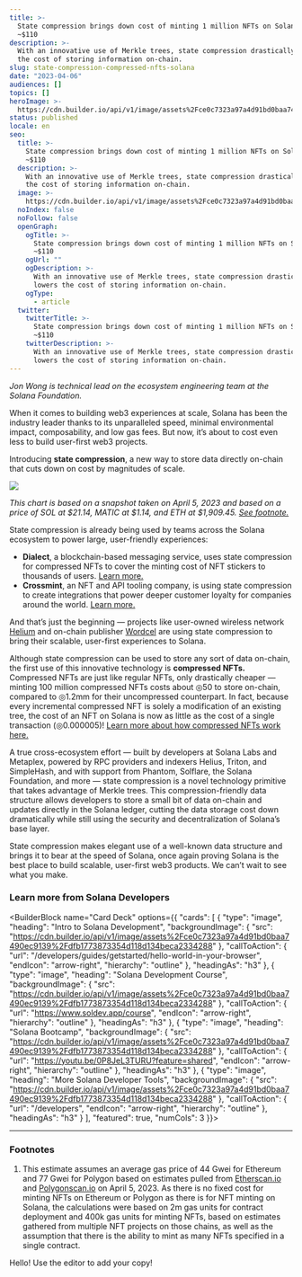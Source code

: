 ```yaml
---
title: >-
  State compression brings down cost of minting 1 million NFTs on Solana to
  ~$110
description: >-
  With an innovative use of Merkle trees, state compression drastically lowers
  the cost of storing information on-chain.
slug: state-compression-compressed-nfts-solana
date: "2023-04-06"
audiences: []
topics: []
heroImage: >-
  https://cdn.builder.io/api/v1/image/assets%2Fce0c7323a97a4d91bd0baa7490ec9139%2F4453b1c3aaf74d8ba68172ca685f446e
status: published
locale: en
seo:
  title: >-
    State compression brings down cost of minting 1 million NFTs on Solana to
    ~$110
  description: >-
    With an innovative use of Merkle trees, state compression drastically lowers
    the cost of storing information on-chain.
  image: >-
    https://cdn.builder.io/api/v1/image/assets%2Fce0c7323a97a4d91bd0baa7490ec9139%2F4453b1c3aaf74d8ba68172ca685f446e
  noIndex: false
  noFollow: false
  openGraph:
    ogTitle: >-
      State compression brings down cost of minting 1 million NFTs on Solana to
      ~$110
    ogUrl: ""
    ogDescription: >-
      With an innovative use of Merkle trees, state compression drastically
      lowers the cost of storing information on-chain.
    ogType:
      - article
  twitter:
    twitterTitle: >-
      State compression brings down cost of minting 1 million NFTs on Solana to
      ~$110
    twitterDescription: >-
      With an innovative use of Merkle trees, state compression drastically
      lowers the cost of storing information on-chain.
---
```


_Jon Wong is technical lead on the ecosystem engineering team at the Solana Foundation._

When it comes to building web3 experiences at scale, Solana has been the industry leader thanks to its unparalleled speed, minimal environmental impact, composability, and low gas fees. But now, it’s about to cost even less to build user-first web3 projects.

Introducing **state compression**, a new way to store data directly on-chain that cuts down on cost by magnitudes of scale.

![](/state-compression-compressed-nfts-solana/image-1.png)

_This chart is based on a snapshot taken on April 5, 2023 and based on a price of SOL at $21.14, MATIC at $1.14, and ETH at $1,909.45._ [_See footnote._](https://solana.com/news/state-compression-compressed-nfts-solana#footnotes)

State compression is already being used by teams across the Solana ecosystem to power large, user-friendly experiences:

- **Dialect**, a blockchain-based messaging service, uses state compression for compressed NFTs to cover the minting cost of NFT stickers to thousands of users. [Learn more.](https://solana.com/news/case-study-dialect)
- **Crossmint**, an NFT and API tooling company, is using state compression to create integrations that power deeper customer loyalty for companies around the world. [Learn more.](https://solana.com/news/case-study-dialect)

And that’s just the beginning — projects like user-owned wireless network [Helium](https://www.helium.com/) and on-chain publisher [Wordcel](https://www.wordcelclub.com/) are using state compression to bring their scalable, user-first experiences to Solana.

Although state compression can be used to store any sort of data on-chain, the first use of this innovative technology is **compressed NFTs.** Compressed NFTs are just like regular NFTs, only drastically cheaper — minting 100 million compressed NFTs costs about ◎50 to store on-chain, compared to ◎1.2mm for their uncompressed counterpart. In fact, because every incremental compressed NFT is solely a modification of an existing tree, the cost of an NFT on Solana is now as little as the cost of a single transaction (◎0.000005)! [Learn more about how compressed NFTs work here.](https://solana.com/news/how-to-use-compressed-nfts-on-solana)

A true cross-ecosystem effort — built by developers at Solana Labs and Metaplex, powered by RPC providers and indexers Helius, Triton, and SimpleHash, and with support from Phantom, Solflare, the Solana Foundation, and more — state compression is a novel technology primitive that takes advantage of Merkle trees. This compression-friendly data structure allows developers to store a small bit of data on-chain and updates directly in the Solana ledger, cutting the data storage cost down dramatically while still using the security and decentralization of Solana’s base layer.

State compression makes elegant use of a well-known data structure and brings it to bear at the speed of Solana, once again proving Solana is the best place to build scalable, user-first web3 products. We can’t wait to see what you make.

### Learn more from Solana Developers

<BuilderBlock name="Card Deck" options={{
  "cards": [
    {
      "type": "image",
      "heading": "Intro to Solana Development",
      "backgroundImage": {
        "src": "https://cdn.builder.io/api/v1/image/assets%2Fce0c7323a97a4d91bd0baa7490ec9139%2Fdfb1773873354d118d134beca2334288"
      },
      "callToAction": {
        "url": "/developers/guides/getstarted/hello-world-in-your-browser",
        "endIcon": "arrow-right",
        "hierarchy": "outline"
      },
      "headingAs": "h3"
    },
    {
      "type": "image",
      "heading": "Solana Development Course",
      "backgroundImage": {
        "src": "https://cdn.builder.io/api/v1/image/assets%2Fce0c7323a97a4d91bd0baa7490ec9139%2Fdfb1773873354d118d134beca2334288"
      },
      "callToAction": {
        "url": "https://www.soldev.app/course",
        "endIcon": "arrow-right",
        "hierarchy": "outline"
      },
      "headingAs": "h3"
    },
    {
      "type": "image",
      "heading": "Solana Bootcamp",
      "backgroundImage": {
        "src": "https://cdn.builder.io/api/v1/image/assets%2Fce0c7323a97a4d91bd0baa7490ec9139%2Fdfb1773873354d118d134beca2334288"
      },
      "callToAction": {
        "url": "https://youtu.be/0P8JeL3TURU?feature=shared",
        "endIcon": "arrow-right",
        "hierarchy": "outline"
      },
      "headingAs": "h3"
    },
    {
      "type": "image",
      "heading": "More Solana Developer Tools",
      "backgroundImage": {
        "src": "https://cdn.builder.io/api/v1/image/assets%2Fce0c7323a97a4d91bd0baa7490ec9139%2Fdfb1773873354d118d134beca2334288"
      },
      "callToAction": {
        "url": "/developers",
        "endIcon": "arrow-right",
        "hierarchy": "outline"
      },
      "headingAs": "h3"
    }
  ],
  "featured": true,
  "numCols": 3
}}>

</BuilderBlock>

---

### Footnotes

1.  This estimate assumes an average gas price of 44 Gwei for Ethereum and 77 Gwei for Polygon based on estimates pulled from [Etherscan.io](https://etherscan.io/) and [Polygonscan.io](https://polygonscan.com/) on April 5, 2023. As there is no fixed cost for minting NFTs on Ethereum or Polygon as there is for NFT minting on Solana, the calculations were based on 2m gas units for contract deployment and 400k gas units for minting NFTs, based on estimates gathered from multiple NFT projects on those chains, as well as the assumption that there is the ability to mint as many NFTs specified in a single contract.

Hello! Use the editor to add your copy!

